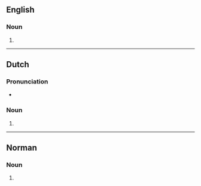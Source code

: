 ==English==

===Noun===
{{head|en|noun form}}

# {{plural of|en|colporteur}}

----

==Dutch==

===Pronunciation===
* {{audio|nl|Nl-colporteurs.ogg|Audio}}

===Noun===
{{head|nl|noun form}}

# {{plural of|nl|colporteur}}

----

==Norman==

===Noun===
{{head|nrf|noun form}}

# {{plural of|nrf|colporteux}}